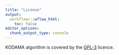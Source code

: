 ---
title: "License"
output:
  workflowr::wflow_html:
    toc: false
editor_options:
  chunk_output_type: console
---

KODAMA algorithm is covered by the [GPL-3] licence.

[GPL-3]: https://cran.r-project.org/web/licenses/GPL-3
